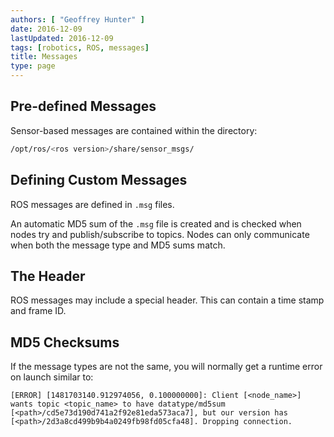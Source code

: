 ```yaml
---
authors: [ "Geoffrey Hunter" ]
date: 2016-12-09
lastUpdated: 2016-12-09
tags: [robotics, ROS, messages]
title: Messages
type: page
---
```


## Pre-defined Messages

Sensor-based messages are contained within the directory:

```sh    
/opt/ros/<ros version>/share/sensor_msgs/
```

## Defining Custom Messages

ROS messages are defined in `.msg` files.

An automatic MD5 sum of the `.msg` file is created and is checked when nodes try and publish/subscribe to topics. Nodes can only communicate when both the message type and MD5 sums match.

## The Header

ROS messages may include a special header. This can contain a time stamp and frame ID.

## MD5 Checksums

If the message types are not the same, you will normally get a runtime error on launch similar to:

```text
[ERROR] [1481703140.912974056, 0.100000000]: Client [<node_name>] wants topic <topic_name> to have datatype/md5sum [<path>/cd5e73d190d741a2f92e81eda573aca7], but our version has [<path>/2d3a8cd499b9b4a0249fb98fd05cfa48]. Dropping connection.
```
